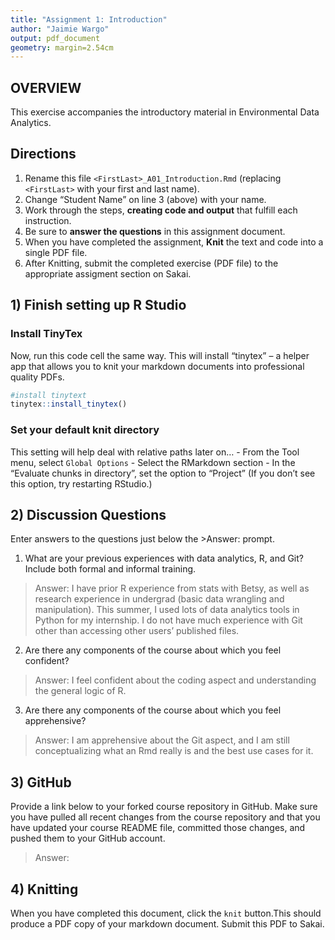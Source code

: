 ```yaml
---
title: "Assignment 1: Introduction"
author: "Jaimie Wargo"
output: pdf_document
geometry: margin=2.54cm
---
```


## OVERVIEW

This exercise accompanies the introductory material in Environmental Data Analytics.

## Directions

1.  Rename this file `<FirstLast>_A01_Introduction.Rmd` (replacing `<FirstLast>` with your first and last name).
2.  Change "Student Name" on line 3 (above) with your name.
3.  Work through the steps, **creating code and output** that fulfill each instruction.
4.  Be sure to **answer the questions** in this assignment document.
5.  When you have completed the assignment, **Knit** the text and code into a single PDF file.
6.  After Knitting, submit the completed exercise (PDF file) to the appropriate assigment section on Sakai.

## 1) Finish setting up R Studio

### Install TinyTex

Now, run this code cell the same way. This will install "tinytex" -- a helper app that allows you to knit your markdown documents into professional quality PDFs.

```r
#install tinytext
tinytex::install_tinytex()
```

### Set your default knit directory

This setting will help deal with relative paths later on... - From the Tool menu, select `Global Options` - Select the RMarkdown section - In the "Evaluate chunks in directory", set the option to "Project" (If you don't see this option, try restarting RStudio.)

## 2) Discussion Questions

Enter answers to the questions just below the \>Answer: prompt.

1.  What are your previous experiences with data analytics, R, and Git? Include both formal and informal training.

> Answer: I have prior R experience from stats with Betsy, as well as research experience in undergrad (basic data wrangling and manipulation). This summer, I used lots of data analytics tools in Python for my internship. I do not have much experience with Git other than accessing other users' published files.

2.  Are there any components of the course about which you feel confident?

> Answer: I feel confident about the coding aspect and understanding the general logic of R.

3.  Are there any components of the course about which you feel apprehensive?

> Answer: I am apprehensive about the Git aspect, and I am still conceptualizing what an Rmd really is and the best use cases for it.

## 3) GitHub

Provide a link below to your forked course repository in GitHub. Make sure you have pulled all recent changes from the course repository and that you have updated your course README file, committed those changes, and pushed them to your GitHub account.

> Answer:

## 4) Knitting

When you have completed this document, click the `knit` button.This should produce a PDF copy of your markdown document. Submit this PDF to Sakai.
